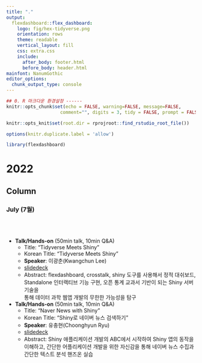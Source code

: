 ```yaml
---
title: "."
output: 
  flexdashboard::flex_dashboard:
    logo: fig/hex-tidyverse.png
    orientation: rows    
    theme: readable
    vertical_layout: fill
    css: extra.css
    include:
      after_body: footer.html
      before_body: header.html
mainfont: NanumGothic 
editor_options: 
  chunk_output_type: console
---
```


```r
## 0. R 마크다운 환경설정 ------
knitr::opts_chunk$set(echo = FALSE, warning=FALSE, message=FALSE,
                    comment="", digits = 3, tidy = FALSE, prompt = FALSE, fig.align = 'center')

knitr::opts_knit$set(root.dir = rprojroot::find_rstudio_root_file())

options(knitr.duplicate.label = 'allow')

library(flexdashboard)
```


2022
===============================================================================


Column {.tabset}
-----------------------------------------------------------------------------

### July (7월)

<br>
<br>

- **Talk/Hands-on** (50min talk, 10min Q&A)
    - Title: "Tidyverse Meets Shiny" 
    - Korean Title: "Tidyverse Meets Shiny"
    - **Speaker**: 이광춘(Kwangchun Lee)
    - [slidedeck](https://aispiration.com/ds-authoring/tidyverse-shiny.html#1)
    - Abstract: flexdashboard, crosstalk, shiny 도구를 사용해서 정적 대쉬보드,
    Standalone 인터랙티브 기능 구현, 오픈 통계 교과서 기반이 되는 Shiny 서버 기술을  
    통해 데이터 과학 웹앱 개발의 무한한 가능성을 탐구
- **Talk/Hands-on** (50min talk, 10min Q&A)
    - Title: "Naver News with Shiny"
    - Korean Title: "Shiny로 네이버 뉴스 검색하기" 
    - **Speaker**: 유충현(Choonghyun Ryu)
    - [slidedeck](https://choonghyunryu.github.io/tidyverse-meets-shiny/)
    - Abstract: Shiny 애플리케이션 개발의 ABC에서 시작하여 Shiny 앱의 동작을 이해하고, 간단한 어플리케이션 개발을 위한 자신감을 통해 네이버 뉴스 수집과 간단한 텍스트 분석 핸즈온 실습


